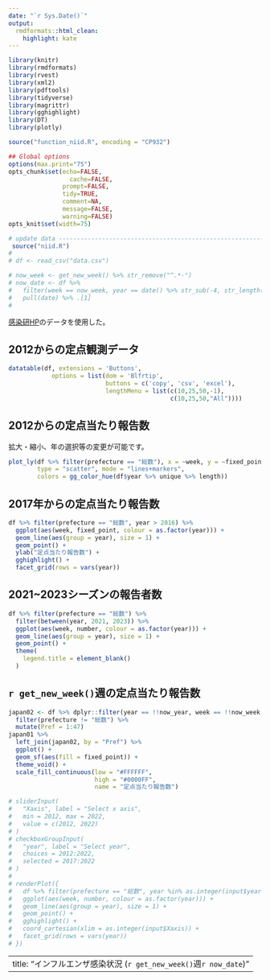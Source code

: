 ```yaml
---
date: "`r Sys.Date()`"
output:
  rmdformats::html_clean:
    highlight: kate
---
```



```r
library(knitr)
library(rmdformats)
library(rvest)
library(xml2)
library(pdftools)
library(tidyverse)
library(magrittr)
library(gghighlight)
library(DT)
library(plotly)

source("function_niid.R", encoding = "CP932")

## Global options
options(max.print="75")
opts_chunk$set(echo=FALSE,
	             cache=FALSE,
               prompt=FALSE,
               tidy=TRUE,
               comment=NA,
               message=FALSE,
               warning=FALSE)
opts_knit$set(width=75)

```

```r
# update data -------------------------------------------------------------
 source("niid.R")
# 
# df <- read_csv("data.csv")

# now_week <- get_new_week() %>% str_remove("^.*-")
# now_date <- df %>% 
#   filter(week == now_week, year == date() %>% str_sub(-4, str_length(.))) %>% 
#   pull(date) %>% .[1]
# 

```

[感染研HP](https://www.niid.go.jp/niid/ja/data.html "https://www.niid.go.jp/niid/ja/data.html")のデータを使用した。

## 2012からの定点観測データ
```r
datatable(df, extensions = 'Buttons',
            options = list(dom = 'Blfrtip',
                           buttons = c('copy', 'csv', 'excel'),
                           lengthMenu = list(c(10,25,50,-1),
                                             c(10,25,50,"All"))))
```


## 2012からの定点当たり報告数
拡大・縮小、年の選択等の変更が可能です。

```r
plot_ly(df %>% filter(prefecture == "総数"), x = ~week, y = ~fixed_point, color = ~year %>% as.factor,
        type = "scatter", mode = "lines+markers", 
        colors = gg_color_hue(df$year %>% unique %>% length)) 


```

## 2017年からの定点当たり報告数
```r
df %>% filter(prefecture == "総数", year > 2016) %>%
  ggplot(aes(week, fixed_point, colour = as.factor(year))) +
  geom_line(aes(group = year), size = 1) +
  geom_point() + 
  ylab("定点当たり報告数") +
  gghighlight() +
  facet_grid(rows = vars(year))
```


## 2021~2023シーズンの報告者数
```r

df %>% filter(prefecture == "総数") %>% 
  filter(between(year, 2021, 2023)) %>% 
  ggplot(aes(week, number, colour = as.factor(year))) +
  geom_line(aes(group = year), size = 1) +
  geom_point() +
  theme(
    legend.title = element_blank()
  )
```

## `r get_new_week()`週の定点当たり報告数

```r
japan02 <- df %>% dplyr::filter(year == !!now_year, week == !!now_week %>% as.integer) %>% 
  filter(prefecture != "総数") %>% 
  mutate(Pref = 1:47)
japan01 %>% 
  left_join(japan02, by = "Pref") %>% 
  ggplot() + 
  geom_sf(aes(fill = fixed_point)) + 
  theme_void() + 
  scale_fill_continuous(low = "#FFFFFF", 
                        high = "#0000FF",
                        name = "定点当たり報告数")

```




```r
# sliderInput(
#   "Xaxis", label = "Select x axis",
#   min = 2012, max = 2022, 
#   value = c(2012, 2022)
# )
# checkboxGroupInput(
#   "year", label = "Select year", 
#   choices = 2012:2022, 
#   selected = 2017:2022
# )
# 
# renderPlot({
#   df %>% filter(prefecture == "総数", year %in% as.integer(input$year)) %>%
#   ggplot(aes(week, number, colour = as.factor(year))) +
#   geom_line(aes(group = year), size = 1) +
#   geom_point() + 
#   gghighlight() +
#   coord_cartesian(xlim = as.integer(input$Xaxis)) +
#   facet_grid(rows = vars(year))
# })

```


---
title: "インフルエンザ感染状況 (`r get_new_week()`週`r now_date`) "
---